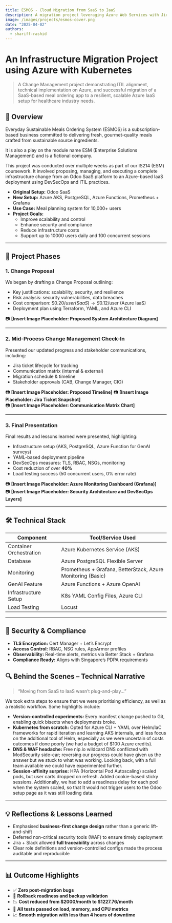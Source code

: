 ```yaml
---
title: ESMOS - Cloud Migration from SaaS to IaaS 
description: A migration project leveraging Azure Web Services with Jira ticketing, ITIL alignement and DevSecOps practices.
image: /images/projects/esmos-cover.png
date: "2025-04-02"
authors:
  - shariff-rashid
---
```

# An Infrastructure Migration Project using Azure with Kubernetes

> A Change Management project demonstrating ITIL alignment, technical implementation on Azure, and successful migration of a SaaS-based meal ordering app to a resilient, scalable Azure IaaS setup for healthcare industry needs.

## 🧠 Overview

Everyday Sustainable Meals Ordering System (ESMOS) is a subscription-based business committed to delivering fresh, gourmet-quality meals crafted from sustainable source ingredients. 

It is also a play on the module name ESM (Enterprise Solutions Management) and is a fictional company.

This project was conducted over multiple weeks as part of our IS214 (ESM) coursework. It involved proposing, managing, and executing a complete infrastructure change from an Odoo SaaS platform to an Azure-based IaaS deployment using DevSecOps and ITIL practices.


- **Original Setup:** Odoo SaaS  
- **New Setup:** Azure AKS, PostgreSQL, Azure Functions, Prometheus + Grafana  
- **Use Case:** Meal planning system for 10,000+ users  
- **Project Goals:**
  - Improve scalability and control
  - Enhance security and compliance
  - Reduce infrastructure costs
  - Support up to 10000 users daily and 100 concurrent sessions

---

## 🔁 Project Phases

### 1. Change Proposal

We began by drafting a Change Proposal outlining:
- Key justifications: scalability, security, and resilience
- Risk analysis: security vulnerabilities, data breaches
- Cost comparison: S$0.20/user (SaaS) → S$0.12/user (Azure IaaS)
- Deployment plan using Terraform, YAML, and Azure CLI

📷 **[Insert Image Placeholder: Proposed System Architecture Diagram]**


---

### 2. Mid-Process Change Management Check-In

Presented our updated progress and stakeholder communications, including:
- Jira ticket lifecycle for tracking
- Communication matrix (internal & external)
- Migration schedule & timeline
- Stakeholder approvals (CAB, Change Manager, CIO)

📷 **[Insert Image Placeholder: Proposed Timeline]**
📷 **[Insert Image Placeholder: Jira Ticket Snapshot]**  
📷 **[Insert Image Placeholder: Communication Matrix Chart]**

---

### 3. Final Presentation

Final results and lessons learned were presented, highlighting:
- Infrastructure setup (AKS, PostgreSQL, Azure Function for GenAI surveys)
- YAML-based deployment pipeline
- DevSecOps measures: TLS, RBAC, NSGs, monitoring
- Cost reduction of over **40%**
- Load testing success (50 concurrent users, 0% error rate)

📷 **[Insert Image Placeholder: Azure Monitoring Dashboard (Grafana)]**  
📷 **[Insert Image Placeholder: Security Architecture and DevSecOps Layers]**

---

## 🛠️ Technical Stack

| Component              | Tool/Service Used                        |
|------------------------|------------------------------------------|
| Container Orchestration | Azure Kubernetes Service (AKS)          |
| Database               | Azure PostgreSQL Flexible Server         |
| Monitoring             | Prometheus + Grafana, BetterStack, Azure Monitoring (Basic)|
| GenAI Feature          | Azure Functions + Azure OpenAI           |
| Infrastructure Setup   | K8s YAML Config Files, Azure CLI         |
| Load Testing           | Locust                                   |

---

## 🔐 Security & Compliance

- **TLS Encryption:** Cert Manager + Let’s Encrypt  
- **Access Control:** RBAC, NSG rules, AppArmor profiles  
- **Observability:** Real-time alerts, metrics via Better Stack + Grafana  
- **Compliance Ready:** Aligns with Singapore’s PDPA requirements  


## 🔍 Behind the Scenes – Technical Narrative

> “Moving from SaaS to IaaS wasn’t plug-and-play…”

We took extra steps to ensure that we were prioritising efficiency, as well as a realistic workflow. Some highlights include:

- **Version-controlled experiments:** Every manifest change pushed to Git, enabling quick bisects when deployments broke.  
- **Kubernetes from scratch:** Opted for Azure CLI + YAML over Helm/IaC frameworks for rapid iteration and learning AKS internals, and less focus on the additional tool of Helm, especially as we were uncertain of costs outcomes if done poorly (we had a budget of $100 Azure credits).  
- **DNS & WAF headache:** Free nip.io wildcard DNS conflicted with ModSecurity side-car; reversing our progress could have given us the answer but we stuck to what was working. Looking back, with a full team available we could have experimented further. 
- **Session-affinity surprise:** HPA (Horizontal Pod Autoscaling) scaled pods, but user carts dropped on refresh. Added cookie-based sticky sessions. Additionally, we had to add a readiness delay for each pod when the system scaled, so that It would not trigger users to the Odoo setup page as it was still loading data.  

---

## 💡 Reflections & Lessons Learned

- Emphasised **business-first change design** rather than a generic lift-and-shift  
- Deferred non-critical security tools (WAF) to ensure timely deployment  
- Jira + Slack allowed **full traceability** across changes  
- Clear role definitions and version-controlled configs made the process auditable and reproducible  

---

## 📊 Outcome Highlights

- ✅ **Zero post-migration bugs**  
- 🔄 **Rollback readiness and backup validation**  
- 📉 **Cost reduced from $2000/month to $1227.76/month**  
- 🧪 **All tests passed on load, memory, and CPU metrics**  
- 📈 **Smooth migration with less than 4 hours of downtime**  
